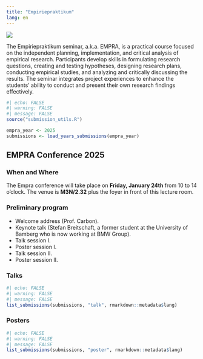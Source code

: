 ```yaml
---
title: "Empiriepraktikum"
lang: en
---
```

::: {.grid}
::: {.g-col-4}
![](assets/images/logo.svg)
:::
::: {.g-col-8}
The Empiriepraktikum seminar, a.k.a. EMPRA, is a practical course focused on the independent planning, implementation, and critical analysis of empirical research. Participants develop skills in formulating research questions, creating and testing hypotheses, designing research plans, conducting empirical studies, and analyzing and critically discussing the results. The seminar integrates project experiences to enhance the students' ability to conduct and present their own research findings effectively.
:::
:::

```r
#| echo: FALSE
#| warning: FALSE
#| message: FALSE
source("submission_utils.R")

empra_year <- 2025
submissions <- load_years_submissions(empra_year)
```



## EMPRA Conference 2025

### When and Where
The Empra conference will take place on **Friday, January 24th** from 10 to 14 o’clock. The venue is **M3N/2.32** plus the foyer in front of this lecture room.

### Preliminary program

* Welcome address (Prof. Carbon).
* Keynote talk (Stefan Breitschaft, a former student at the University of Bamberg who is now working at BMW Group).
* Talk session I.
* Poster session I.
* Talk session II.
* Poster session II. 


### Talks
```r
#| echo: FALSE
#| warning: FALSE
#| message: FALSE
list_submissions(submissions, "talk", rmarkdown::metadata$lang)
```

### Posters
```r
#| echo: FALSE
#| warning: FALSE
#| message: FALSE
list_submissions(submissions, "poster", rmarkdown::metadata$lang)
```
